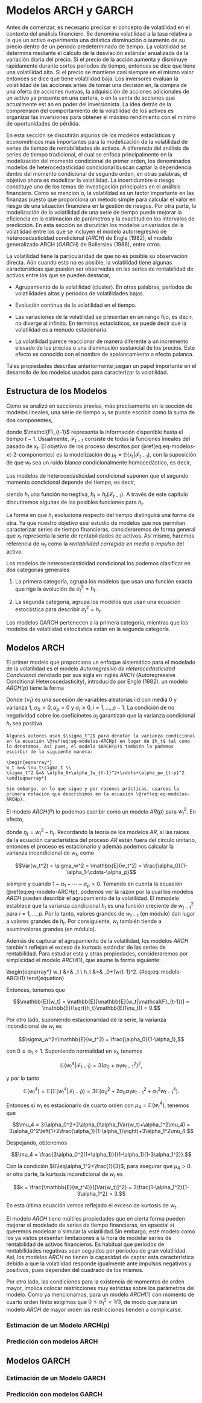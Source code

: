 # Modelos ARCH y GARCH

Antes de comenzar, es necesario precisar el concepto de volatilidad en
el contexto del análisis financiero. Se denomina volatilidad a la tasa relativa a la que un activo experimenta una drástica disminución o aumento de su precio dentro de un período predeterminado de tiempo. La
volatilidad se determina mediante el cálculo de la desviación estándar
anualizada de la variación diaria del precio. Si el precio de la acción aumenta y disminuye rápidamente durante cortos períodos de tiempo,
entonces se dice que tiene una volatilidad alta. Si el precio se mantiene casi siempre en el mismo valor entonces se dice que tiene volatilidad baja. Los inversores evalúan la volatilidad de las acciones antes de tomar una decisión en, la compra de una oferta de acciones nuevas, la adquisición de acciones adicionales de un activo ya presente en una cartera, o en la venta de acciones que actualmente est án en poder del inversionista. La idea detrás de la comprensión del comportamiento de la volatilidad de los activos es organizar las inversiones para obtener el máximo rendimiento con el mínimo de oportunidades de pérdida.

En esta sección se discutirán algunos de los modelos estadísticos y econométricos mas importantes para la modelización de la volatilidad de series de tiempo de rentabilidades de activos. A diferencia del análisis de series de tiempo tradicional, el cual se enfoca principalmente en la modelización del momento condicional de primer orden, los denominados modelos de heterocedasticidad condicional buscan captar la dependencia dentro del momento condicional de segundo orden, en otras palabras, el objetivo ahora es modelizar la volatilidad. La incertidumbre o riesgo constituye uno de los temas de investigación principales en el análisis financiero. Como se mencion´o, la volatilidad es un factor importante en las finanzas puesto que proporciona un método simple para calcular el valor en riesgo de una situación financiera en la gestión de riesgos. Por otra parte, la modelización de la volatilidad de una serie de tiempo puede mejorar la eficiencia en la estimación de parámetros y la exactitud en los intervalos de predicción. En esta sección se discutirán los modelos univariados de la volatilidad entre los que se incluyen el modelo autorregresivo de heterocedasticidad condicional (*ARCH*) de Engle
(1982), el modelo generalizado ARCH (*GARCH*) de Bollerslev (1986), entre otros.

La volatilidad tiene la particularidad de que no es posible su observación directa. Aún cuando esto no es posible, la volatilidad tiene algunas características que pueden ser observadas en las series de rentabilidad de activos entre los que se pueden destacar,

- Agrupamiento de la volatilidad (cluster). En otras palabras, períodos
de volatilidades altas y períodos de volatilidades bajas.

- Evolución continua de la volatilidad en el tiempo.

- Las variaciones de la volatilidad se presentan en un rango fijo,
es decir, no diverge al infinito. En términos estadísticos, se puede
decir que la volatilidad es a menudo estacionaria.

- La volatilidad parece reaccionar de manera diferente a un incremento
elevado de los precios o una disminución sustancial de los precios. Este efecto es conocido con el nombre de apalancamiento o efecto palanca.

Tales propiedades descritas anteriormente juegan un papel importante
en el desarrollo de los modelos usados para caracterizar la volatilidad.

## Estructura de los Modelos

Como se analizó en secciones previas, más precisamente en la sección de modelos lineales, una serie de tiempo $x_t$ se puede escribir como la suma de dos componentes,

\begin{equation}
x_t=\mu_t+w_t = \mathbb{E}(x_t|\mathcal{F}_{t-1})
(\#eq:eq-modelos-xt-2-componentes)
\end{equation}

donde $\mathcl{F}_{t-1}$ representa la información disponible hasta el tiempo $t-1$. Usualmente, $\mathcal{F}_{t-1}$ consiste de todas la funciones lineales del pasado de $x_t$. El objetivo de los proceso descritos por \@ref(eq:eq-modelos-xt-2-componentes) es la modelización de $\mu_t=\mathbb{E}(x_t|\mathcal{F}_{t-1})$, con la suposición de que $w_t$ sea un ruido blanco condicionalmente homocedástico, es decir,

\begin{equation}
\mathbb{E}(w_t^2) = \mathbb{E}(w_t^2|\mathcal{F}_{t-1}) = \sigma_w^2.
(\#eq:eq-ruido-blanco-homocedastico)
\end{equation}

Los modelos de heterocedasticidad condicional suponen que el segundo momento condicional depende del tiempo, es decir,

\begin{equation}
\sigma_t^2=Var(x_t|\mathcal{F}_{t-1})=\mathbb{E}((x_t-\mu_t)^2|\mathcal{F}_{t-1})=\mathbb{E}(w_t^2|\mathcal{F}_{t-1})=h_t,
(\#eq:eq-varianza-heterocedastica)
\end{equation}

siendo $h_t$ una función no negtiva, $h_t=h_t(\mathcal{F}_{t-1})$. A través de este capítulo discutiremos algunas de las posibles funciones para $h_t$.

La forma en que $h_t$ evoluciona respecto del tiempo distinguirá una forma de otra. Ya que nuestro objetivo esel estudio de modelos que nos permitan caracterizar series de tiempo financieras, consideraremos de forma general que $x_t$ representa la serie de rentabilidades de activos. Así mismo, haremos referencia de $w_t$ como la *rentabilidad corregida en media* o *impulso* del activo.

Los modelos de heterocedasticidad condicional los podemos clasificar en dos categorías generales

1) La primera categoría, agrupa los modelos que usan una función exacta que rige la evolución de $\sigma_t^2=h_t$.

2) La segunda categoría, agrupa los modelos que usan una ecuación estocástica para describir $\sigma_t^2=h_t$.

Los modelos GARCH pertenecen a la primera categoría, mientras que los modelos de volatilidad estocástica están en la segunda categoría.


## Modelos ARCH

El primer modelo que proporciona un enfoque sistemático para el modelado de la volatilidad es el modelo *Autorregresivo de Heterocedasticidad Condicional* denotado por sus sigla en inglés $ARCH$ (Autoregressive Conditional Heteroscedasticity), introducido por Engle (1982). un modelo $ARCH(p)$ tiene la forma

\begin{eqnarray}
w_t^2 &=& \nu_t\sqrt{h_t} \nonumber \\
h_t   &=& \alpha_0+\alpha_1w_{t-1}^2+\cdots+\alpha_pw_{t-p}^2.
(\#eq:eq-modelo-ARCHp)
\end{eqnarray}

Donde $\{\nu_t\}$ es una sucesión de variables aleatorias iid con media 0 y varianza 1, $\alpha_0>0,\alpha_p>0$ y $\alpha_i\geq0, i=1,\ldots,p-1$. La condición de no negatividad sobre los coeficinetes $\alpha_i$ garantizan que la varianza condicional $h_t$ sea positiva.

```remark
Algunos autores usan $\sigma_t^2$ para denotar la varianza condicional en la ecuación \@ref(eq:eq-modelos-ARCHp) en lugar de $h_t$ tal como lo denotamos. Así pues, el modelo $ARCH(p)$ también lo podemos escirbir de la siguiente manera:

\begin{eqnarray*}
w_t &=& \nu_t\sigma_t \\
\sigma_t^2 &=& \alpha_0+\alpha_1w_{t-1}^2+\cdots+\alpha_pw_{t-p}^2.
\end{eqnarray*}

Sin embargo, en lo que sigue y por razones prácticas, usareos la primera notación que describimos en la ecuación \@ref(eq:eq-modelos-ARCHp).
```

El modelo $ARCH(P)$ lo podemos escribir como un modelo $AR(p)$ para $w_t^2$. En efecto,

\begin{equation}
w_t^2=\alpha_0+\alpha_1w_{t-1}^2+\cdots+\alpha_pw_{t-p}^2+\eta_t,
(\#eq:eq-modelo-AR-wt2)
\end{equation}

donde $\eta_t=w_t^2-h_t$. Recordando la teoría de los modelos $AR$, si las raíces de la ecuación característica del proceso $AR$ están fuera del círculo unitario, entonces el proceso es estacionario y además podemos calcular la varianza incondicional de $w_t$, como

$$Var(w_t^2) = \sigma_w^2 = \mathbb{E}(w_t^2) = \frac{\alpha_0}{1-\alpha_1-\cdots-\alpha_p}$$

siempre y cuando $1-\alpha_1-\cdots-\alpha_p>0$. Tomando en cuenta la ecuación \@ref(eq:eq-modelo-ARCHp), podemos ver la razón por la cual los modelos $ARCH$ pueden describir el agrupamiento de la volatilidad. El mmodelo establece que la varianza condicional $h_t$ es una función creciente de $w_{t-1}^2$ para $i=1,\ldots,p$. Por lo tanto, valores grandes de $w_{t-1}$ (en módulo) dan lugar a valores grandes de $h_t$. Por consiguiente, $w_t$ también tiende a asumirvalores grandes (en módulo).

Además de capturar el agrupamiento de la volatilidad, los modelos $ARCH$ tambie'n reflejan el exceso de kurtosis estándar de las series de rentabilidad. Para estudiar esta y otras propiedades, consideraremos por simplicidad el modelo $ARCH(1)$, que asume la forma siguiente:

\begin{eqnarray*}
w_t &=& \nu_t\sqrt{h_t} \nonumber\\
h_t &=& \alpha_0+\alpha_1w_{t-1}^2. 
(\#eq:eq-modelo-ARCH1)
\end{equation}

Entonces, tenemos que 

$$\mathbb{E}(w_t) = \mathbb{E}[\mathbb{E}(w_t|\mathcal{F}_{t-1})] = \mathbb{E}(\sqrt{h_t}\mathbb{E}(\nu_t)) = 0.$$

Por otro lado, suponiendo estacionaridad de la serie, la varianza incondicional de $w_t$ es 

$$\sigma_w^2=\mathbb{E}(w_t^2) = \frac{\alpha_0}{1-\alpha_1},$$

con $0\leq\alpha_1<1$. Suponiendo normalidad en $\nu_t$, tenemos

$$\mathbb{E}(w_t^4|\mathcal{F}_{t-1}) = 3(\alpha_0+\alpha_1w_{t-1}^2)^2,$$

y por lo tanto

$$\mathbb{E}(w_t^4) = \mathbb{E}(\mathbb{E}(w_t^4|\mathcal{F}_{t-1})) = 3\mathbb{E}(\alpha_0^2+2\alpha_0\alpha_1w_{t-1}^2+\alpha_1^2w_{t-1}^4).$$

Entonces si $w_t$ es estacionario de cuarto orden con $\mu_4=\mathbb{E}(w_t^4)$, tenemos que

$$\mu_4 = 3(\alpha_0^2+2\alpha_0\alpha_1Var(w_t)+\alpha_1^2\mu_4) = 3\alpha_0^2\left(1+2\frac{\alpha_1}{1-\alpha_1}\right)+3\alpha_1^2\mu_4.$$

Despejando, obtenemos

$$\mu_4 = \frac{3\alpha_0^2(1+\alpha_1)}{(1-\alpha_1)(1-3\alpha_1^2)}.$$

Con la condición $0\leq\alpha_1^2<\frac{1}{3}$, para asegurar que $\mu_4>0$. or otra parte, la kurtosis incondicional de $w_t$ es 

$$k = \frac{\mathbb{E}(w_t^4)}{[Var(w_t)]^2} = 3\frac{1-\alpha_1^2}{1-3\alpha_1^2} > 3.$$

En esta última ecuación vemos reflejado el exceso de kurtosis de $w_t$.

El modelo $ARCH$ tiene múltiles propiedades que en cierta forma pueden mejorar el modelado de series de tiempo financieras, en epsecial si queremos modeloar o simular la volatilidad.Sin embargo, este modelo como los ya vistos presentan limitaciones a la hora de modelar series de rentabilidad de activos financieros. Es habitual que períodos de rentabilidades negativas sean seguidos por períodos de gran volatilidad. Así, los modelos $ARCH$ no tienen la capacidad de captar esta característica debido a que la volatilidad responde igualmente ante impulsos negativos y positivos, pues dependen del cuadrado de los mismos. 

Por otro lado, las condiciones para la existencia de momentos de orden mayor, implica colocar restricciones muy estrictas sobre los parámetros del modelo. Como ya mencionamos, para un modelo $ARCH(1)$ con momento de cuarto orden finito exigimos que $0\leq\alpha_1^2<1/3$, de modo que para un modelo $ARCH$ de mayor orden las restricciones tienden a complicarse.


### Estimación de un Modelo ARCH(p)

### Predicción con modelos ARCH

## Modelos GARCH

### Estimación de un Modelo GARCH

### Predicción con modelos GARCH


